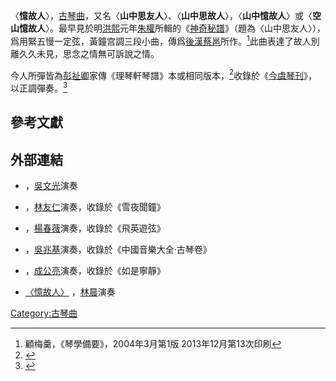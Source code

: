 〈'''憶故人'''〉，[[古琴曲|古琴曲]]，又名〈'''山中思友人'''〉、〈'''山中思故人'''〉，〈'''山中憶故人'''〉或〈'''空山憶故人'''〉。最早見於明[[洪熙|洪熙]]元年[[朱權|朱權]]所輯的《[[神奇秘譜|神奇秘譜]]》（題為〈山中思友人〉），爲用緊五慢一定弦，黃鐘宫調三段小曲，傳爲[[後漢|後漢]][[蔡邕|蔡邕]]所作。<ref>顧梅羹，《琴學備要》，2004年3月第1版  2013年12月第13次印刷</ref>此曲表達了故人別離久久未見，思念之情無可訴說之情。

今人所彈皆為[[彭祉卿|彭祉卿]]家傳《理琴軒琴譜》本或相同版本，<ref>{{Cite book|title=《琴殉》|author=楊典|authorlink=楊典|publisher=木果文創有限公司|year=2020|isbn=9789869691789|location=臺灣|work=〈到此做甚–——琴人彭祉卿漁歌荒塚記〉|volume=2|page=194}}</ref>收錄於《[[今虞琴刊|今虞琴刊]]》，以正調彈奏。<ref>{{Cite book|title=《今虞》|publisher=今虞琴社|year=1937|pages=193-202|work=〈憶故人譜〉}}</ref>

==參考文獻==
{{reflist}}

==外部連結==

* {{YouTube|91Vnqy6mKm4|〈憶故人〉|m=48|s=55}}，[[吳文光_(音樂家)|吳文光]]演奏
* {{YouTube|zFH1Hempi1Y|〈憶故人〉}}，[[林友仁|林友仁]]演奏，收錄於《雪夜聞鐘》 
* {{YouTube|P88WlSCj_Hk|〈憶故人〉}}，[[楊春薇|楊春薇]]演奏，收錄於《飛英遊弦》 
* {{YouTube|rFMTfenDTck|〈憶故人〉}}，[[吳兆基|吳兆基]]演奏，收錄於《中國音樂大全‧古琴卷》
* {{YouTube|0ih27UNwL_c|〈憶故人〉}}，[[成公亮|成公亮]]演奏，收錄於《如是寧靜》
* [http://books.caaph.com/6053/61505 〈憶故人〉] {{Wayback|url=http://books.caaph.com/6053/61505 |date=20220522034552 }}，[[林晨|林晨]]演奏

{{古琴}}
{{Authority control}}
[[Category:古琴曲|Category:古琴曲]]